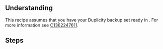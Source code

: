 {{Recipe
|HasEntityTitle=Restore a dataspectsSystem from a Duplicity backup set
|IsCarriedOutByRole=Administrator
|ConcernsAspects=Installation
}}
{{Annotation
|AnnotationPredicate=HasDatahoiPriority
|AnnotationObjects=1
}}
== Understanding ==

This recipe assumes that you have your Duplicity backup set ready in {{code|<yourLocalDirectory>/}}. For more information see [[C1362247611]].

== Steps ==
